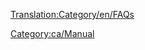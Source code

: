 [[Translation:Category/en/FAQs]]

{{en/Bilingual box| ca
| Aquí es llisten els articles sobre '''Preguntes més freqüents''' sobre el joc OpenTTD.<br/>Llija [[ca/Archive/Community/Preguntes més freqüents|l'article principal]] per a més informació.
| ''The following are '''Frequently Asked Questions''' about various portions of OpenTTD.''<br/>''Read the [[en/Archive/Community/FAQ|main article]] for an explanation of the concept of FAQs.''}}

[[Category:ca/Manual]]